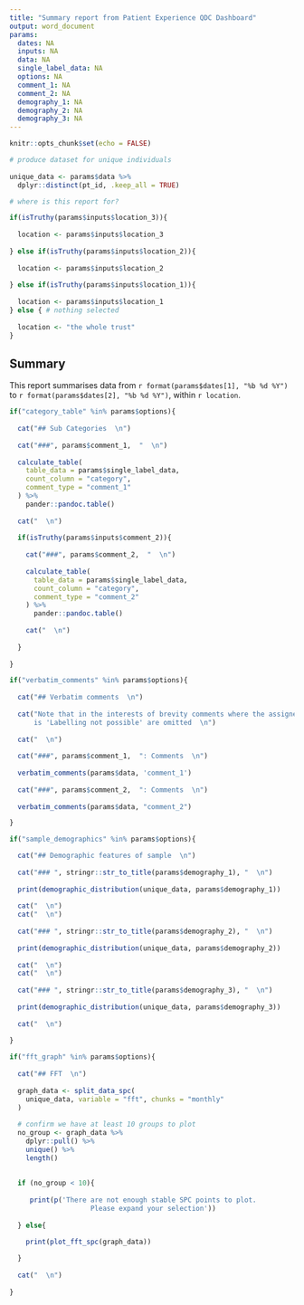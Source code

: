 ```yaml
---
title: "Summary report from Patient Experience QDC Dashboard"
output: word_document
params:
  dates: NA
  inputs: NA
  data: NA
  single_label_data: NA
  options: NA
  comment_1: NA
  comment_2: NA
  demography_1: NA
  demography_2: NA
  demography_3: NA
---
```


```r

knitr::opts_chunk$set(echo = FALSE)

# produce dataset for unique individuals
  
unique_data <- params$data %>% 
  dplyr::distinct(pt_id, .keep_all = TRUE)

# where is this report for?

if(isTruthy(params$inputs$location_3)){
  
  location <- params$inputs$location_3
  
} else if(isTruthy(params$inputs$location_2)){
  
  location <- params$inputs$location_2
  
} else if(isTruthy(params$inputs$location_1)){
  
  location <- params$inputs$location_1
} else { # nothing selected
  
  location <- "the whole trust"
}

```

## Summary

This report summarises data from `r format(params$dates[1], "%b %d %Y")` to `r format(params$dates[2], "%b %d %Y")`, within `r location`.

```r

if("category_table" %in% params$options){
  
  cat("## Sub Categories  \n")
  
  cat("###", params$comment_1,  "  \n")
  
  calculate_table(
    table_data = params$single_label_data, 
    count_column = "category",
    comment_type = "comment_1"
  ) %>% 
    pander::pandoc.table()
  
  cat("  \n")
  
  if(isTruthy(params$inputs$comment_2)){
    
    cat("###", params$comment_2,  "  \n")
    
    calculate_table(
      table_data = params$single_label_data, 
      count_column = "category",
      comment_type = "comment_2"
    ) %>% 
      pander::pandoc.table()
    
    cat("  \n")
    
  }
  
}

```

```r

if("verbatim_comments" %in% params$options){
  
  cat("## Verbatim comments  \n")
  
  cat("Note that in the interests of brevity comments where the assigned category
      is 'Labelling not possible' are omitted  \n")
  
  cat("  \n")
  
  cat("###", params$comment_1,  ": Comments  \n")
  
  verbatim_comments(params$data, 'comment_1')
  
  cat("###", params$comment_2,  ": Comments  \n")
  
  verbatim_comments(params$data, "comment_2")

}
```

```r

if("sample_demographics" %in% params$options){

  cat("## Demographic features of sample  \n")
  
  cat("### ", stringr::str_to_title(params$demography_1), "  \n")
  
  print(demographic_distribution(unique_data, params$demography_1))
  
  cat("  \n")
  cat("  \n")
  
  cat("### ", stringr::str_to_title(params$demography_2), "  \n")
  
  print(demographic_distribution(unique_data, params$demography_2))
  
  cat("  \n")
  cat("  \n")
  
  cat("### ", stringr::str_to_title(params$demography_3), "  \n")
  
  print(demographic_distribution(unique_data, params$demography_3))
  
  cat("  \n")
    
}

```


```r

if("fft_graph" %in% params$options){
  
  cat("## FFT  \n")
  
  graph_data <- split_data_spc(
    unique_data, variable = "fft", chunks = "monthly"
  )
  
  # confirm we have at least 10 groups to plot
  no_group <- graph_data %>% 
    dplyr::pull() %>% 
    unique() %>% 
    length()
  
   
  if (no_group < 10){
    
     print(p('There are not enough stable SPC points to plot.
                    Please expand your selection'))
    
  } else{

    print(plot_fft_spc(graph_data))
    
  }
  
  cat("  \n")
  
}

```

